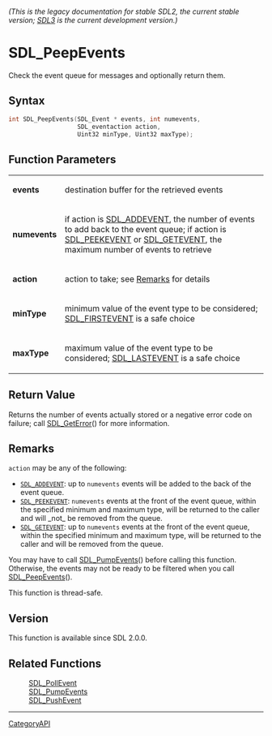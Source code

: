 ====== (This is the legacy documentation for stable SDL2, the current stable version; [https://wiki.libsdl.org/SDL3/ SDL3] is the current development version.) ======
= SDL_PeepEvents =

Check the event queue for messages and optionally return them.

== Syntax ==

<syntaxhighlight lang='c'>
int SDL_PeepEvents(SDL_Event * events, int numevents,
                   SDL_eventaction action,
                   Uint32 minType, Uint32 maxType);
</syntaxhighlight>

== Function Parameters ==

{|
|'''events'''
|destination buffer for the retrieved events
|-
|'''numevents'''
|if action is [[SDL_ADDEVENT]], the number of events to add back to the event queue; if action is [[SDL_PEEKEVENT]] or [[SDL_GETEVENT]], the maximum number of events to retrieve
|-
|'''action'''
|action to take; see [[#action|Remarks]] for details
|-
|'''minType'''
|minimum value of the event type to be considered; [[SDL_FIRSTEVENT]] is a safe choice
|-
|'''maxType'''
|maximum value of the event type to be considered; [[SDL_LASTEVENT]] is a safe choice
|}

== Return Value ==

Returns the number of events actually stored or a negative error code on
failure; call [[SDL_GetError]]() for more information.

== Remarks ==

<code>action</code> may be any of the following:

* <code>[[SDL_ADDEVENT]]</code>: up to <code>numevents</code> events will be added to the back of the event queue.
* <code>[[SDL_PEEKEVENT]]</code>: <code>numevents</code> events at the front of the event queue, within the specified minimum and maximum type, will be returned to the caller and will _not_ be removed from the queue.
* <code>[[SDL_GETEVENT]]</code>: up to <code>numevents</code> events at the front of the event queue, within the specified minimum and maximum type, will be returned to the caller and will be removed from the queue.

You may have to call [[SDL_PumpEvents]]() before calling this function.
Otherwise, the events may not be ready to be filtered when you call
[[SDL_PeepEvents]]().

This function is thread-safe.

== Version ==

This function is available since SDL 2.0.0.

== Related Functions ==

:[[SDL_PollEvent]]
:[[SDL_PumpEvents]]
:[[SDL_PushEvent]]

----
[[CategoryAPI]]


